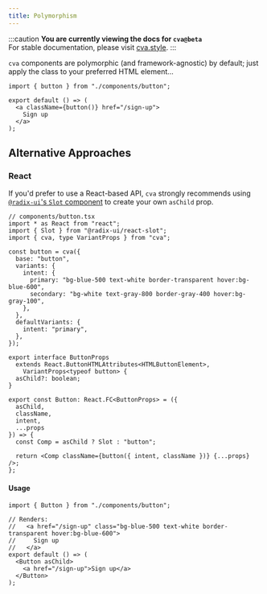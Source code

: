 ```yaml
---
title: Polymorphism
---
```


:::caution
**You are currently viewing the docs for `cva@beta`**  
For stable documentation, please visit [cva.style](https://cva.style).
:::

`cva` components are polymorphic (and framework-agnostic) by default; just apply the class to your preferred HTML element…

```tsx
import { button } from "./components/button";

export default () => (
  <a className={button()} href="/sign-up">
    Sign up
  </a>
);
```

## Alternative Approaches

### React

If you'd prefer to use a React-based API, `cva` strongly recommends using [`@radix-ui`'s `Slot` component](https://www.radix-ui.com/docs/primitives/utilities/slot) to create your own `asChild` prop.

```tsx
// components/button.tsx
import * as React from "react";
import { Slot } from "@radix-ui/react-slot";
import { cva, type VariantProps } from "cva";

const button = cva({
  base: "button",
  variants: {
    intent: {
      primary: "bg-blue-500 text-white border-transparent hover:bg-blue-600",
      secondary: "bg-white text-gray-800 border-gray-400 hover:bg-gray-100",
    },
  },
  defaultVariants: {
    intent: "primary",
  },
});

export interface ButtonProps
  extends React.ButtonHTMLAttributes<HTMLButtonElement>,
    VariantProps<typeof button> {
  asChild?: boolean;
}

export const Button: React.FC<ButtonProps> = ({
  asChild,
  className,
  intent,
  ...props
}) => {
  const Comp = asChild ? Slot : "button";

  return <Comp className={button({ intent, className })} {...props} />;
};
```

#### Usage

```tsx
import { Button } from "./components/button";

// Renders:
//   <a href="/sign-up" class="bg-blue-500 text-white border-transparent hover:bg-blue-600">
//     Sign up
//   </a>
export default () => (
  <Button asChild>
    <a href="/sign-up">Sign up</a>
  </Button>
);
```
